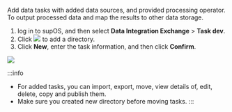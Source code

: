 Add data tasks with added data sources, and provided processing operator. To output processed data and map the results to other data storage.

1. log in to supOS, and then select **Data Integration Exchange** > **Task dev**.
2. Click ![](https://wordpressfreezonex.oss-accelerate.aliyuncs.com/supDAM/34.png) to add a directory.
3. Click **New**, enter the task information, and then click **Confirm**.

<img src="https://wordpressfreezonex.oss-accelerate.aliyuncs.com/supETL/24.png" width={450} />

:::info
- For added tasks, you can import, export, move, view details of, edit, delete, copy and publish them.
- Make sure you created new directory before moving tasks.
:::
